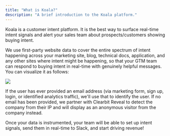 ```yaml
---
title: "What is Koala?"
description: "A brief introduction to the Koala platform."
---
```


Koala is a customer intent platform. It is the best way to surface real-time intent signals and alert your sales team about prospects/customers showing buying intent. 

We use first-party website data to cover the entire spectrum of intent happening across your marketing site, blog, technical docs, application, and any other sites where intent might be happening, so that your GTM team can respond to buying intent in real-time with genuinely helpful messages. You can visualize it as follows:

<img src="/images/get-started/what-is-koala/intent-spectrum-two-funnels.png" />

If the user has ever provided an email address (via marketing form, sign up, login, or identified analytics traffic), we'll use that to identify the user. If no email has been provided, we partner with Clearbit Reveal to detect the company from their IP and will display as an anonymous visitor from the company instead.

Once your data is instrumented, your team will be able to set up intent signals, send them in real-time to Slack, and start driving revenue!
